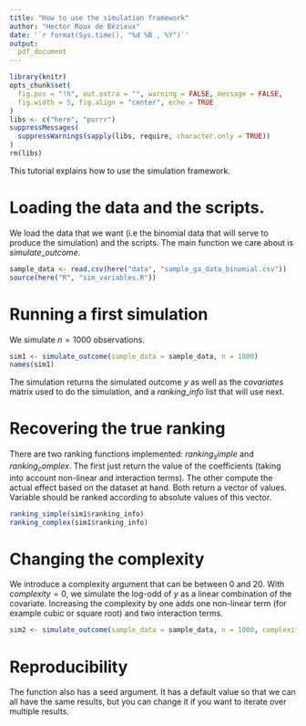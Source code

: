 ```yaml
---
title: "How to use the simulation framework"
author: "Hector Roux de Bézieux"
date: '`r format(Sys.time(), "%d %B , %Y")`'
output:
  pdf_document
---
```


```r
library(knitr)
opts_chunk$set(
  fig.pos = "!h", out.extra = "", warning = FALSE, message = FALSE,
  fig.width = 5, fig.align = "center", echo = TRUE
)
libs <- c("here", "purrr")
suppressMessages(
  suppressWarnings(sapply(libs, require, character.only = TRUE))
)
rm(libs)
```


This tutorial explains how to use the simulation framework.

# Loading the data and the scripts.

We load the data that we want (i.e the binomial data that will serve to produce the simulation) and the scripts. The main function we care about is $simulate\_outcome$.

```r
sample_data <- read.csv(here("data", "sample_ga_data_binomial.csv"))
source(here("R", "sim_variables.R"))
```

# Running a first simulation

We simulate $n=1000$ observations.

```r
sim1 <- simulate_outcome(sample_data = sample_data, n = 1000)
names(sim1)
```

The simulation returns the simulated outcome $y$ as well as the $covariates$ matrix used to do the simulation, and a $ranking\_info$ list that will use next.

# Recovering the true ranking

There are two ranking functions implemented: $ranking_simple$ and $ranking_complex$. The first just return the value of the coefficients (taking into account non-linear and interaction terms). The other compute the actual effect based on the dataset at hand. Both return a vector of values. Variable should be ranked according to absolute values of this vector.

```r
ranking_simple(sim1$ranking_info)
ranking_complex(sim1$ranking_info)
```

# Changing the complexity

We introduce a complexity argument that can be between 0 and 20. With $complexity=0$, we simulate the log-odd of $y$ as a linear combination of the covariate. Increasing the complexity by one adds one non-linear term (for example cubic or square root) and two interaction terms.

```r
sim2 <- simulate_outcome(sample_data = sample_data, n = 1000, complexity = 10)
```

# Reproducibility

The function also has a seed argument. It has a default value so that we can all have the same results, but you can change it if you want to iterate over multiple results. 
